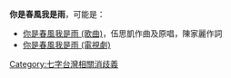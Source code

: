'''你是春風我是雨'''，可能是：

*[[你是春風我是雨_(歌曲)|你是春風我是雨 (歌曲)]]，伍思凱作曲及原唱，陳家麗作詞
*[[你是春風我是雨_(電視劇)|你是春風我是雨 (電視劇)]]

{{消歧義|cat=七字作品消歧義}}

[[Category:七字台灣相關消歧義|Category:七字台灣相關消歧義]]
